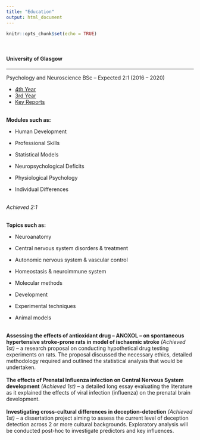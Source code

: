 ```yaml
---
title: "Education"
output: html_document
---
```


```r
knitr::opts_chunk$set(echo = TRUE)
```
<br>

#### **University of Glasgow**
***

Psychology and Neuroscience BSc – Expected 2:1 (2016 – 2020)

<ul class="nav nav-tabs">
  <li class="nav-item active">
    <a class="nav-link active" data-toggle="tab" href="#4thYear">4th Year</a>
  </li>
  <li class="nav-item">
    <a class="nav-link" data-toggle="tab" href="#3rdYear">3rd Year</a>
  </li>
  <li class="nav-item">
    <a class="nav-link" data-toggle="tab" href="#keyreports">Key Reports</a>
  </li>
</ul>
<div id="TabContent" class="tab-content active">
  <div class="tab-pane active" id="4thYear"> 
  <br>
  **Modules such as:**
  
  * Human Development
  
  * Professional Skills
  
  * Statistical Models
  
  * Neuropsychological Deficits
  
  * Physiological Psychology
  
  * Individual Differences
  </div>
  <div class="tab-pane fade" id="3rdYear"> <br> 
  *Achieved 2:1*

  <br>
  **Topics such as:**
  
  * Neuroanatomy
  
  * Central nervous system disorders & treatment
  
  * Autonomic nervous system & vascular control
  
  * Homeostasis & neuroimmune system
  
  * Molecular methods
  
  * Development
  
  * Experimental techniques
  
  * Animal models
  
  </div>
  <div class="tab-pane fade" id="keyreports"> <br> <b>Assessing the effects of antioxidant drug – ANOXOL – on spontaneous hypertensive stroke-prone rats in model of ischaemic stroke</b> <i>(Achieved 1st)</i> – a research proposal on conducting hypothetical drug testing experiments on rats. The proposal discussed the necessary ethics, detailed methodology required and outlined the statistical analysis that would be undertaken.<br><br><b>The effects of Prenatal Influenza infection on Central Nervous System development</b> <i>(Achieved 1st)</i> – a detailed long essay evaluating the literature as it explained the effects of viral infection (influenza) on the prenatal brain development.<br><br><b>Investigating cross-cultural differences in deception-detection</b> <i>(Achieved 1st)</i> – a dissertation project aiming to assess the current level of deception detection across 2 or more cultural backgrounds. Exploratory analysis will be conducted post-hoc to investigate predictors and key influences.
  </div>
</div>